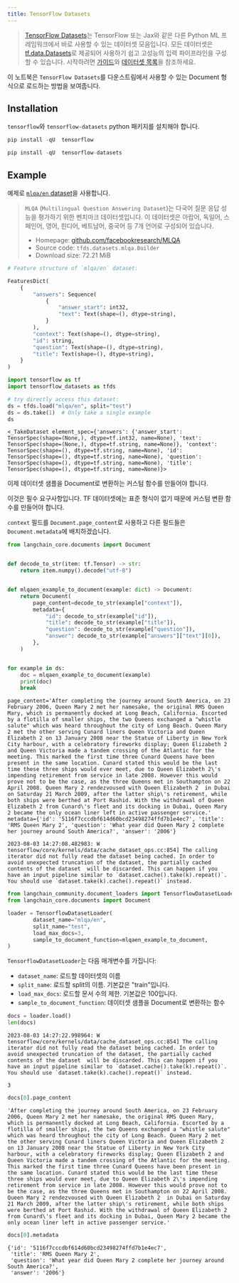 ```yaml
---
title: TensorFlow Datasets
---
```


>[TensorFlow Datasets](https://www.tensorflow.org/datasets)는 TensorFlow 또는 Jax와 같은 다른 Python ML 프레임워크에서 바로 사용할 수 있는 데이터셋 모음입니다. 모든 데이터셋은 [tf.data.Datasets](https://www.tensorflow.org/api_docs/python/tf/data/Dataset)로 제공되어 사용하기 쉽고 고성능의 입력 파이프라인을 구성할 수 있습니다. 시작하려면 [가이드](https://www.tensorflow.org/datasets/overview)와 [데이터셋 목록](https://www.tensorflow.org/datasets/catalog/overview#all_datasets)을 참조하세요.

이 노트북은 `TensorFlow Datasets`를 다운스트림에서 사용할 수 있는 Document 형식으로 로드하는 방법을 보여줍니다.

## Installation

`tensorflow`와 `tensorflow-datasets` python 패키지를 설치해야 합니다.

```python
pip install -qU  tensorflow
```

```python
pip install -qU  tensorflow-datasets
```

## Example

예제로 [`mlqa/en` dataset](https://www.tensorflow.org/datasets/catalog/mlqa#mlqaen)을 사용합니다.

>`MLQA` (`Multilingual Question Answering Dataset`)는 다국어 질문 응답 성능을 평가하기 위한 벤치마크 데이터셋입니다. 이 데이터셋은 아랍어, 독일어, 스페인어, 영어, 힌디어, 베트남어, 중국어 등 7개 언어로 구성되어 있습니다.
>
>- Homepage: [github.com/facebookresearch/MLQA](https://github.com/facebookresearch/MLQA)
>- Source code: `tfds.datasets.mlqa.Builder`
>- Download size: 72.21 MiB

```python
# Feature structure of `mlqa/en` dataset:

FeaturesDict(
    {
        "answers": Sequence(
            {
                "answer_start": int32,
                "text": Text(shape=(), dtype=string),
            }
        ),
        "context": Text(shape=(), dtype=string),
        "id": string,
        "question": Text(shape=(), dtype=string),
        "title": Text(shape=(), dtype=string),
    }
)
```

```python
import tensorflow as tf
import tensorflow_datasets as tfds
```

```python
# try directly access this dataset:
ds = tfds.load("mlqa/en", split="test")
ds = ds.take(1)  # Only take a single example
ds
```

```output
<_TakeDataset element_spec={'answers': {'answer_start': TensorSpec(shape=(None,), dtype=tf.int32, name=None), 'text': TensorSpec(shape=(None,), dtype=tf.string, name=None)}, 'context': TensorSpec(shape=(), dtype=tf.string, name=None), 'id': TensorSpec(shape=(), dtype=tf.string, name=None), 'question': TensorSpec(shape=(), dtype=tf.string, name=None), 'title': TensorSpec(shape=(), dtype=tf.string, name=None)}>
```

이제 데이터셋 샘플을 Document로 변환하는 커스텀 함수를 만들어야 합니다.

이것은 필수 요구사항입니다. TF 데이터셋에는 표준 형식이 없기 때문에 커스텀 변환 함수를 만들어야 합니다.

`context` 필드를 `Document.page_content`로 사용하고 다른 필드들은 `Document.metadata`에 배치하겠습니다.

```python
from langchain_core.documents import Document


def decode_to_str(item: tf.Tensor) -> str:
    return item.numpy().decode("utf-8")


def mlqaen_example_to_document(example: dict) -> Document:
    return Document(
        page_content=decode_to_str(example["context"]),
        metadata={
            "id": decode_to_str(example["id"]),
            "title": decode_to_str(example["title"]),
            "question": decode_to_str(example["question"]),
            "answer": decode_to_str(example["answers"]["text"][0]),
        },
    )


for example in ds:
    doc = mlqaen_example_to_document(example)
    print(doc)
    break
```

```output
page_content='After completing the journey around South America, on 23 February 2006, Queen Mary 2 met her namesake, the original RMS Queen Mary, which is permanently docked at Long Beach, California. Escorted by a flotilla of smaller ships, the two Queens exchanged a "whistle salute" which was heard throughout the city of Long Beach. Queen Mary 2 met the other serving Cunard liners Queen Victoria and Queen Elizabeth 2 on 13 January 2008 near the Statue of Liberty in New York City harbour, with a celebratory fireworks display; Queen Elizabeth 2 and Queen Victoria made a tandem crossing of the Atlantic for the meeting. This marked the first time three Cunard Queens have been present in the same location. Cunard stated this would be the last time these three ships would ever meet, due to Queen Elizabeth 2\'s impending retirement from service in late 2008. However this would prove not to be the case, as the three Queens met in Southampton on 22 April 2008. Queen Mary 2 rendezvoused with Queen Elizabeth 2  in Dubai on Saturday 21 March 2009, after the latter ship\'s retirement, while both ships were berthed at Port Rashid. With the withdrawal of Queen Elizabeth 2 from Cunard\'s fleet and its docking in Dubai, Queen Mary 2 became the only ocean liner left in active passenger service.' metadata={'id': '5116f7cccdbf614d60bcd23498274ffd7b1e4ec7', 'title': 'RMS Queen Mary 2', 'question': 'What year did Queen Mary 2 complete her journey around South America?', 'answer': '2006'}
```
```output
2023-08-03 14:27:08.482983: W tensorflow/core/kernels/data/cache_dataset_ops.cc:854] The calling iterator did not fully read the dataset being cached. In order to avoid unexpected truncation of the dataset, the partially cached contents of the dataset  will be discarded. This can happen if you have an input pipeline similar to `dataset.cache().take(k).repeat()`. You should use `dataset.take(k).cache().repeat()` instead.
```

```python
from langchain_community.document_loaders import TensorflowDatasetLoader
from langchain_core.documents import Document

loader = TensorflowDatasetLoader(
        dataset_name="mlqa/en",
        split_name="test",
        load_max_docs=3,
        sample_to_document_function=mlqaen_example_to_document,
)
```

`TensorflowDatasetLoader`는 다음 매개변수를 가집니다:

- `dataset_name`: 로드할 데이터셋의 이름
- `split_name`: 로드할 split의 이름. 기본값은 "train"입니다.
- `load_max_docs`: 로드할 문서 수의 제한. 기본값은 100입니다.
- `sample_to_document_function`: 데이터셋 샘플을 Document로 변환하는 함수

```python
docs = loader.load()
len(docs)
```

```output
2023-08-03 14:27:22.998964: W tensorflow/core/kernels/data/cache_dataset_ops.cc:854] The calling iterator did not fully read the dataset being cached. In order to avoid unexpected truncation of the dataset, the partially cached contents of the dataset  will be discarded. This can happen if you have an input pipeline similar to `dataset.cache().take(k).repeat()`. You should use `dataset.take(k).cache().repeat()` instead.
```

```output
3
```

```python
docs[0].page_content
```

```output
'After completing the journey around South America, on 23 February 2006, Queen Mary 2 met her namesake, the original RMS Queen Mary, which is permanently docked at Long Beach, California. Escorted by a flotilla of smaller ships, the two Queens exchanged a "whistle salute" which was heard throughout the city of Long Beach. Queen Mary 2 met the other serving Cunard liners Queen Victoria and Queen Elizabeth 2 on 13 January 2008 near the Statue of Liberty in New York City harbour, with a celebratory fireworks display; Queen Elizabeth 2 and Queen Victoria made a tandem crossing of the Atlantic for the meeting. This marked the first time three Cunard Queens have been present in the same location. Cunard stated this would be the last time these three ships would ever meet, due to Queen Elizabeth 2\'s impending retirement from service in late 2008. However this would prove not to be the case, as the three Queens met in Southampton on 22 April 2008. Queen Mary 2 rendezvoused with Queen Elizabeth 2  in Dubai on Saturday 21 March 2009, after the latter ship\'s retirement, while both ships were berthed at Port Rashid. With the withdrawal of Queen Elizabeth 2 from Cunard\'s fleet and its docking in Dubai, Queen Mary 2 became the only ocean liner left in active passenger service.'
```

```python
docs[0].metadata
```

```output
{'id': '5116f7cccdbf614d60bcd23498274ffd7b1e4ec7',
 'title': 'RMS Queen Mary 2',
 'question': 'What year did Queen Mary 2 complete her journey around South America?',
 'answer': '2006'}
```

```python

```